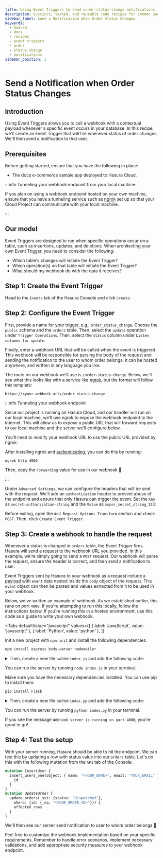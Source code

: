 ```yaml
---
title: Using Event Triggers to send order-status-change notifications.
description: Succinct, tested, and reusable code recipes for common use cases in Hasura.
sidebar_label: Send a Notification when Order Status Changes
keywords:
  - hasura
  - docs
  - recipes
  - event triggers
  - order
  - status change
  - notifications
sidebar_position: 3
---
```



# Send a Notification when Order Status Changes

## Introduction

Using Event Triggers allows you to call a webhook with a contextual payload whenever a specific event occurs in your
database. In this recipe, we'll create an Event Trigger that will fire whenever status of order changes. We'll then 
send a notification to that user.

<SampleAppBlock dependent />

## Prerequisites

Before getting started, ensure that you have the following in place:

- The docs e-commerce sample app deployed to Hasura Cloud.

:::info Tunneling your webhook endpoint from your local machine

If you plan on using a webhook endpoint hosted on your own machine, ensure that you have a tunneling service such as
[ngrok](https://ngrok.com/) set up so that your Cloud Project can communicate with your local machine.

:::

## Our model

Event Triggers are designed to run when specific operations occur on a table, such as insertions, updates, and
deletions. When architecting your own Event Trigger, you need to consider the following:

- Which table's changes will initiate the Event Trigger?
- Which operation(s) on that table will initiate the Event Trigger?
- What should my webhook do with the data it receives?

## Step 1: Create the Event Trigger

Head to the `Events` tab of the Hasura Console and click `Create`:

<Thumbnail
  src="/img/event-triggers/recipes/review-moderation/click-create-event-trigger.png"
  alt="Click Create"
  width="1000px"
/>

## Step 2: Configure the Event Trigger

First, provide a name for your trigger, e.g., `order_status_change`. Choose the `public` schema and the `orders` table.
Then, select the `update` operation under `Trigger Operations`.
Then, select the `status` column under `Listen columns for update`.

Finally, enter a webhook URL that will be called when the event is triggered. This webhook will be responsible for
parsing the body of the request and sending the notification to the user to whom order belongs; it can be hosted anywhere, 
and written in any language you like.

The route on our webhook we'll use is `/order-status-change`. Below, we'll see what this looks like with a service like
[ngrok](https://ngrok.com/), but the format will follow this template:

```text
https://<your-webhook-url>/order-status-change
```

:::info Tunneling your webhook endpoint

Since our project is running on Hasura Cloud, and our handler will run on our local machine, we'll use ngrok to expose
the webhook endpoint to the internet. This will allow us to expose a public URL that will forward requests to our local
machine and the server we'll configure below.

You'll need to modify your webhook URL to use the public URL provided by ngrok.

After installing ngrok and
[authenticating](https://ngrok.com/docs/secure-tunnels/ngrok-agent/tunnel-authtokens/#:~:text=Once%20you've%20signed%20up,make%20installing%20the%20authtoken%20simple.),
you can do this by running:

```bash
ngrok http 4000
```

Then, copy the `Forwarding` value for use in our webhook 🎉

:::

Under `Advanced Settings`, we can configure the headers that will be sent with the request. We'll add an
`authentication` header to prevent abuse of the endpoint and ensure that only Hasura can trigger the event. Set the
`Key` as `secret-authorization-string` and the `Value` as `super_secret_string_123`:

<Thumbnail
  src="/img/event-triggers/recipes/review-moderation/event-trigger-secret-header.png"
  alt="Add the secret header"
  width="1000px"
/>

Before exiting, open the `Add Request Options Transform` section and check `POST`. Then, click `Create Event Trigger`.

## Step 3: Create a webhook to handle the request

Whenever a status is changed in `orders` table, the Event Trigger fires. Hasura will send a request to the webhook
URL you provided. In this example, we're simply going to send a `POST` request. Our webhook will parse the request,
ensure the header is correct, and then send a notification to user.

Event Triggers sent by Hasura to your webhook as a request include a [payload](/event-triggers/payload.mdx) with `event`
data nested inside the `body` object of the request. This `event` object can then be parsed and values extracted from it
to be used in your webhook.

Below, we've written an example of webhook. As we established earlier, this runs on port `4000`. If you're attempting to
run this locally, follow the instructions below. If you're running this in a hosted environment, use this code as a
guide to write your own webhook.

<Tabs
  defaultValue="javascript"
  values={[
    { label: 'JavaScript', value: 'javascript' },
    { label: 'Python', value: 'python' },
  ]}
>
<TabItem value="javascript">

Init a new project with `npm init` and install the following dependencies:

```bash
npm install express body-parser nodemailer
```

<details>
<summary>
Then, create a new file called <code>index.js</code> and add the following code:
</summary>

```javascript
require('dotenv').config();
const express = require('express');
const bodyParser = require('body-parser');

const prompt = `There is change status of order. Changes in status as follow:`;

// get express sorted
const app = express();
app.use(bodyParser.json());
app.use(bodyParser.urlencoded({ extended: true }));

// notification for user about change in status of order
async function sendNotification(userId, orderId, orderStatus) {
  const response = await fetch(process.env.HASURA_URL, {
    method: 'POST',
    headers: {
      'Content-Type': 'application/json',
      'x-hasura-admin-secret': process.env.HASURA_ADMIN_SECRET,
    },
    body: JSON.stringify({
      query: `
                mutation InsertNotification($user_id: uuid!, $message: String!) {
                    insert_notifications_one(object: {user_id: $user_id, message: $message}) {
                        id
                    }
                }
            `,
      variables: {
        user_id: userId,
        message: `Status of Order:${orderId} has been changed to: ${orderStatus}.`,
      },
    }),
  });
  console.log(
    `Notification sent. The user has received the following notification: Status of Order:${orderId} has been changed to: ${orderStatus}.`
  );
  const { data } = await response.json();
  return data.insert_notifications_one;
}

// now we can write the actual handler using functions
app.post('/order-status-change', async (req, res) => {
  // check the header for auth
  const authHeader = req.headers['secret-authorization-string'];
  if (authHeader !== 'super_secret_string_123') {
    return res.status(401).json({
      message: 'Unauthorized',
    });
  }

  // parse the status from the event payload
  const orderStatus = req.body.event.data.new.status;
  const orderId = req.body.event.data.new.id;
  const userId = req.body.event.data.new.user_id;
  
  // send notification to user
  await sendNotification(userId, orderId, orderStatus);

  // send some JSON to the client
  res.json({
    orderId: orderId,
    orderStatus: orderStatus
  });
});

// start the server
app.listen(4000, () => {
  console.log('Server started on port 4000');
});
```

</details>

You can run the server by running `node index.js` in your terminal.

</TabItem>
<TabItem value="python">

Make sure you have the necessary dependencies installed. You can use pip to install them:

```bash
pip install Flask
```

<details>
<summary>
Then, create a new file called <code>index.py</code> and add the following code:
</summary>

```python
from flask import Flask, request, jsonify
import requests
import json

app = Flask(__name__)

# Hasura and OpenAI config
config = {
    'url': '<YOUR_PROJECT_ENDPOINT>',
    'secret': '<YOUR_ADMIN_SECRET>',
}

def sendNotification(user_id, order_id, order_status):
    #REST Api call to HASURA
    response = requests.post(
        config["url"],
        json={
            "query": """
        mutation InsertNotification($user_id: uuid!, $message: String!) {
            insert_notifications_one(object: {user_id: $user_id, message: $message}) {
                id
            }
        }
        """,
            "variables": {
                "user_id": user_id,
                "message": "Status of Order:${order_id} has been changed to: ${order_status}.",
            },
        },
        headers={
            "Content-Type": "application/json",
            "x-hasura-admin-secret": config["secret"],
        },
    )
    print(f"🎉 Notification sent. The user has received the following notification: Status of Order:${orderId} has been changed to: ${orderStatus}.")
    data = response.json()
    return data.get("insert_notifications_one", None)

    
@app.route('/order-status-change', methods=['POST'])
def order_status_change():
    # Confirm the authentication header is correct
    auth_header = request.headers.get('secret-authorization-string')
    if auth_header != 'super_secret_string_123':
        return jsonify({'message': 'Unauthorized'}), 401

    # Get the user's name and email from the request body
    data = request.get_json()
    order_status = data['event']['data']['new']['status']
    order_id = data['event']['data']['new']['id']
    user_id = data['event']['data']['new']['user_id']

    sendNotification(userId, orderId, orderStatus)

    return jsonify({'message': 'Order Change Notification sent!'})

if __name__ == '__main__':
    app.run(port=4000)
```

</details>

You can run the server by running `python index.py` in your terminal.

  </TabItem>
</Tabs>

If you see the message `Webhook server is running on port 4000`, you're good to go!

## Step 4: Test the setup

With your server running, Hasura should be able to hit the endpoint. We can test this by updating a row with status 
value into our `orders` table. Let's do this with the following mutation from the `API` tab of the Console:

```graphql
mutation InsertUser {
  insert_users_one(object: { name: "<YOUR_NAME>", email: "YOUR_EMAIL" }) {
    id
  }
}
mutation UpdateOrder {
  update_orders(_set: {status: "Dispatched"}, 
    where: {id: {_eq: "<YOUR_ORDER_ID>"}}) {
    affected_rows
  }
}
```

We'll then see our server send notification to user to whom order belongs 🎉

Feel free to customize the webhook implementation based on your specific requirements. Remember to handle error
scenarios, implement necessary validations, and add appropriate security measures to your webhook endpoint.
